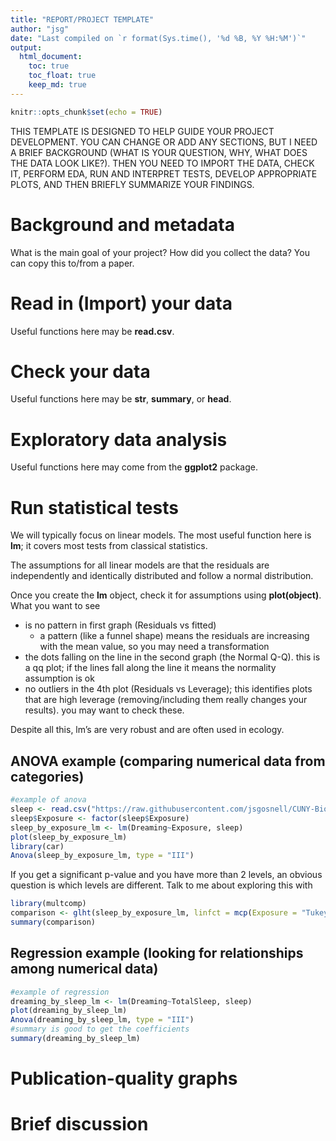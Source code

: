 ```yaml
---
title: "REPORT/PROJECT TEMPLATE"
author: "jsg"
date: "Last compiled on `r format(Sys.time(), '%d %B, %Y %H:%M')`"
output:
  html_document:
    toc: true
    toc_float: true
    keep_md: true
---
```


```r
knitr::opts_chunk$set(echo = TRUE)
```

THIS TEMPLATE IS DESIGNED TO HELP GUIDE YOUR PROJECT DEVELOPMENT. YOU CAN CHANGE
OR ADD ANY SECTIONS, BUT I NEED A BRIEF BACKGROUND (WHAT IS YOUR QUESTION, WHY,
WHAT DOES THE DATA LOOK LIKE?). THEN YOU NEED TO IMPORT THE DATA, CHECK IT, PERFORM
EDA, RUN AND INTERPRET TESTS, DEVELOP APPROPRIATE PLOTS, AND THEN BRIEFLY SUMMARIZE
YOUR FINDINGS.

# Background and metadata

What is the main goal of your project? How did you collect the data? You can copy
this to/from a paper.

# Read in (Import) your data

Useful functions here may be **read.csv**.

# Check your data

Useful functions here may be **str**, **summary**, or **head**.

# Exploratory data analysis

Useful functions here may come from the **ggplot2** package.

# Run statistical tests

We will typically focus on linear models. The most useful function here is
**lm**; it covers most tests from classical statistics.

The assumptions for all linear models 
are that the residuals are independently and identically distributed and follow 
a normal distribution.

Once you create the **lm** object, check it for assumptions using **plot(object)**.
What you want to see 

* is no pattern in first graph (Residuals vs fitted)
  * a pattern (like a funnel shape) means the residuals are increasing with the mean value, so you may need a transformation
* the dots falling on the line in the second graph (the Normal Q-Q).  this is a qq plot; if the lines fall along the line it means the normality assumption is ok
* no outliers in the 4th plot (Residuals vs Leverage); this identifies plots that are high leverage (removing/including them really changes your results). you may want to check these.

Despite all this, lm's are very robust and are often used in ecology.

## ANOVA example (comparing numerical data from categories)

```r
#example of anova
sleep <- read.csv("https://raw.githubusercontent.com/jsgosnell/CUNY-BioStats/master/datasets/sleep.csv", stringsAsFactors = T)
sleep$Exposure <- factor(sleep$Exposure)
sleep_by_exposure_lm <- lm(Dreaming~Exposure, sleep)
plot(sleep_by_exposure_lm)
library(car)
Anova(sleep_by_exposure_lm, type = "III")
```
If you get a significant p-value and you have more than 2 levels, an obvious 
question is which levels are different. Talk to me about exploring this with

```r
library(multcomp)
comparison <- glht(sleep_by_exposure_lm, linfct = mcp(Exposure = "Tukey"))
summary(comparison)
```

## Regression example (looking for relationships among numerical data)


```r
#example of regression
dreaming_by_sleep_lm <- lm(Dreaming~TotalSleep, sleep)
plot(dreaming_by_sleep_lm)
Anova(dreaming_by_sleep_lm, type = "III")
#summary is good to get the coefficients
summary(dreaming_by_sleep_lm)
```

# Publication-quality graphs

# Brief discussion